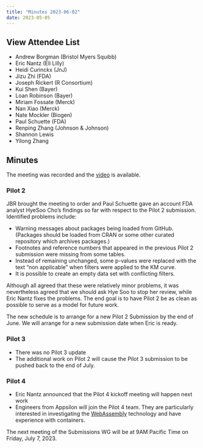 ```yaml
---
title: "Minutes 2023-06-02"
date: 2023-05-05
---
```


::: {.callout-tip collapse="true"}   
## View Attendee List

- Andrew Borgman (Bristol Myers Squibb)
- Eric Nantz (Eli Lilly)
- Heidi Curinckx (JnJ)
- Jizu Zhi (FDA)
- Joseph Rickert (R Consortium)
- Kui Shen (Bayer)
- Loan Robinson (Bayer)
- Miriam Fossate (Merck)
- Nan Xiao (Merck)
- Nate Mockler (Biogen)
- Paul Schuette (FDA)
- Renping Zhang (Johnson & Johnson)
- Shannon Lewis
- Yilong Zhang

:::

## Minutes

The meeting was recorded and the [video](https://zoom.us/rec/share/O_pRQJl9E9Wq5mesygYFA4KTfVAudRq1Y8YIW3VwCrsr6LpV-9Lg4nfD3TuJs1a6.ewHmJNFkhrTRByzx?startTime=1685721888000) is available.

### Pilot 2

JBR brought the meeting to order and Paul Schuette gave an account FDA analyst HyeSoo Cho's findings so far with respect to the Pilot 2 submission. Identified problems include:

* Warning messages about packages being loaded from GitHub. (Packages should be loaded from CRAN or some other curated repository which archives packages.)
* Footnotes and reference numbers that appeared in the previous Pilot 2 submission were missing from some tables.
* Instead of remaining unchanged, some p-values were replaced with the text "non applicable" when filters were applied to the KM curve.
* It is possible to create an empty data set with conflicting filters.

Although all agreed that these were relatively minor problems, it was nevertheless agreed that we should ask Hye Soo to stop her review, while Eric Nantz fixes the problems. The end goal is to have Pilot 2 be as clean as possible to serve as a model for future work.

The new schedule is to arrange for a new Pilot 2 Submission by the end of June. We will arrange for a new submission date when Eric is ready.

### Pilot 3 

* There was no Pilot 3 update
* The additional work on Pilot 2 will cause the Pilot 3 submission to be pushed back to the end of July.

### Pilot 4

* Eric Nantz announced that the Pilot 4 kickoff meeting will happen next work
* Engineers from Appsilon will join the Pilot 4 team. They are particularly interested in investigating the [WebAssembly](https://webassembly.org/) technology and have experience with containers.

The next meeting of the Submissions WG will be at 9AM Pacific Time on Friday, July 7, 2023.